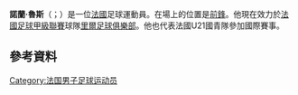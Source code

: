 {{Expand English|Nolan Roux}}
{{Infobox football biography
| name = 诺兰·鲁斯<br>Nolan Roux
| image = Nolan Roux, LOSC Lille.JPG
| image_size = 175
| caption = 鲁斯在为[[里尔足球俱乐部|里尔]]比赛的时候
| fullname = Nolan Roux
| birth_date = {{birth date and age|1988|3|1|df=y}}
| birth_place = {{FRA}}[[贡比涅|贡比涅]]
| height = 1.82 m
| position = [[前锋_(足球)|前锋]]
| currentclub = [[尼姆奥林匹克|尼姆]]
| clubnumber = 25
| youthyears1 = 1999–2002
| youthclubs1 = [[卡昂足球俱乐部|卡昂]]
| youthyears2 = 2002–2004
| youthclubs2 = {{le|博韦瓦兹|AS Beauvais Oise}}
| youthyears3 = 2004–2008
| youthclubs3 = [[朗斯足球俱乐部|朗斯]]
| years1 = 2008–2009
| clubs1 = [[朗斯足球俱乐部|朗斯]]
| caps1 = 1
| goals1 = 0
| years2 = 2009–2012
| clubs2 = [[布雷斯特足球俱乐部|布雷斯特]]
| caps2 = 80
| goals2 = 25
| years3 = 2012–2015
| clubs3 = [[里尔足球俱乐部|里尔]]
| caps3 = 112
| goals3 = 30
| years4 = 2015–2017
| clubs4 = [[圣埃蒂安足球俱乐部|圣埃蒂安]]
| caps4 = 50
| goals4 = 13
| years5 = 2017–2018
| clubs5 = [[梅斯足球俱乐部|梅斯]]
| caps5  = 35
| goals5 = 15
| years6 = 2018–2020
| clubs6 = [[甘冈前进会|甘冈]]
| caps6  = 46
| goals6 = 6
| years7 = 2020–
| clubs7 = [[尼姆奥林匹克|尼姆]]
| caps7  = 7
| goals7 = 2
| nationalyears1 = 2010
| nationalteam1 = [[法国国家足球队|法国U21]]
| nationalcaps1 = 2
| nationalgoals1 = 2
| club-update = 2020年7月31日
| nationalteam-update = 
}}
'''諾蘭·魯斯'''（{{lang-fr|Nolan Roux}}；{{bd|1988年|3月1日}}）是一位[[法國|法國]]足球運動員。在場上的位置是[[前鋒|前鋒]]。他現在效力於[[法國足球甲級聯賽|法國足球甲級聯賽]]球隊[[里爾足球俱樂部|里爾足球俱樂部]]。他也代表法國U21國青隊參加國際賽事。
==參考資料==
{{Reflist}}

{{尼姆球员名单}}

{{DEFAULTSORT: Roux, Nolan}}
[[Category:法国男子足球运动员|Category:法国男子足球运动员]]
